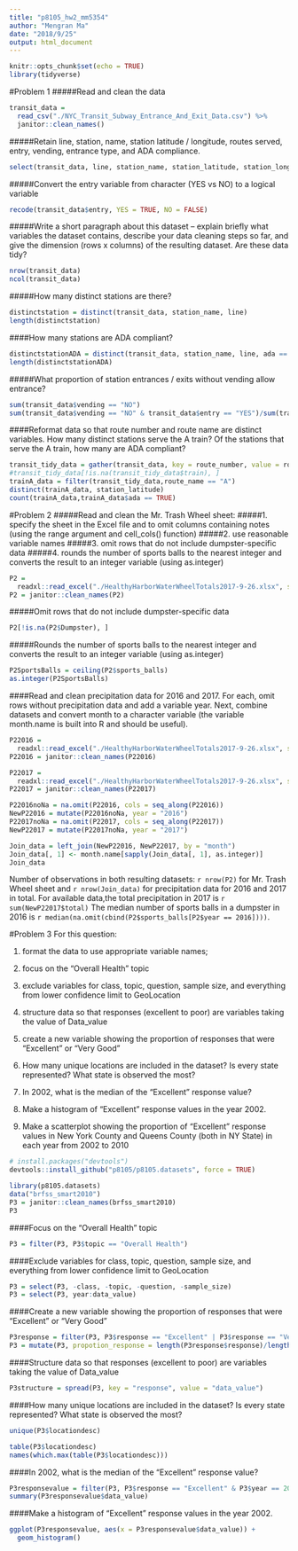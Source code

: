 ```yaml
---
title: "p8105_hw2_mm5354"
author: "Mengran Ma"
date: "2018/9/25"
output: html_document
---
```


```r
knitr::opts_chunk$set(echo = TRUE)
library(tidyverse)
```

#Problem 1
#####Read and clean the data
```r
transit_data = 
  read_csv("./NYC_Transit_Subway_Entrance_And_Exit_Data.csv") %>% 
  janitor::clean_names()
```
#####Retain line, station, name, station latitude / longitude, routes served, entry, vending, entrance type, and ADA compliance. 
```r
select(transit_data, line, station_name, station_latitude, station_longitude, route1:route11, entry, vending, entrance_type, ada)
```
#####Convert the entry variable from character (YES vs NO) to a logical variable 
```r
recode(transit_data$entry, YES = TRUE, NO = FALSE)
```

#####Write a short paragraph about this dataset – explain briefly what variables the dataset contains, describe your data cleaning steps so far, and give the dimension (rows x columns) of the resulting dataset. Are these data tidy?
```r
nrow(transit_data)
ncol(transit_data)
```

#####How many distinct stations are there?
```r
distinctstation = distinct(transit_data, station_name, line)
length(distinctstation)
```
####How many stations are ADA compliant?
```r
distinctstationADA = distinct(transit_data, station_name, line, ada == TRUE)
length(distinctstationADA)
```

#####What proportion of station entrances / exits without vending allow entrance?
```r
sum(transit_data$vending == "NO")
sum(transit_data$vending == "NO" & transit_data$entry == "YES")/sum(transit_data$vending == "NO", TRUE)
```
####Reformat data so that route number and route name are distinct variables. How many distinct stations serve the A train? Of the stations that serve the A train, how many are ADA compliant?
```r
transit_tidy_data = gather(transit_data, key = route_number, value = route_name, route1:route11)
#transit_tidy_data[!is.na(transit_tidy_data$train), ]
trainA_data = filter(transit_tidy_data,route_name == "A")
distinct(trainA_data, station_latitude)
count(trainA_data,trainA_data$ada == TRUE)
```


#Problem 2
#####Read and clean the Mr. Trash Wheel sheet:
#####1. specify the sheet in the Excel file and to omit columns containing notes (using the range argument and cell_cols() function)
#####2. use reasonable variable names
#####3. omit rows that do not include dumpster-specific data
#####4. rounds the number of sports balls to the nearest integer and converts the result to an integer variable (using as.integer)
```r
P2 = 
  readxl::read_excel("./HealthyHarborWaterWheelTotals2017-9-26.xlsx", sheet = 1)
P2 = janitor::clean_names(P2)
```
#####Omit rows that do not include dumpster-specific data
```r
P2[!is.na(P2$Dumpster), ]
```

#####Rounds the number of sports balls to the nearest integer and converts the result to an integer variable (using as.integer)
```r
P2SportsBalls = ceiling(P2$sports_balls)
as.integer(P2SportsBalls)
```
####Read and clean precipitation data for 2016 and 2017. For each, omit rows without precipitation data and add a variable year. Next, combine datasets and convert month to a character variable (the variable month.name is built into R and should be useful).
```r
P22016 = 
  readxl::read_excel("./HealthyHarborWaterWheelTotals2017-9-26.xlsx", sheet = 4, skip = 1)
P22016 = janitor::clean_names(P22016)
```
```r
P22017 = 
  readxl::read_excel("./HealthyHarborWaterWheelTotals2017-9-26.xlsx", sheet = 3, skip = 1)
P22017 = janitor::clean_names(P22017)
```

```r
P22016noNa = na.omit(P22016, cols = seq_along(P22016))
NewP22016 = mutate(P22016noNa, year = "2016")
P22017noNa = na.omit(P22017, cols = seq_along(P22017))
NewP22017 = mutate(P22017noNa, year = "2017")

```
```r
Join_data = left_join(NewP22016, NewP22017, by = "month")
Join_data[, 1] <- month.name[sapply(Join_data[, 1], as.integer)]
Join_data
```
Number of observations in both resulting datasets: `r nrow(P2)` for Mr. Trash Wheel sheet and `r nrow(Join_data)` for precipitation data for 2016 and 2017 in total. For available data,the total precipitation in 2017 is `r sum(NewP22017$total)` The median number of sports balls in a dumpster in 2016 is `r median(na.omit(cbind(P2$sports_balls[P2$year == 2016])))`.

#Problem 3
For this question:

1. format the data to use appropriate variable names;
2. focus on the “Overall Health” topic
3. exclude variables for class, topic, question, sample size, and everything from lower confidence limit to GeoLocation
4. structure data so that responses (excellent to poor) are variables taking the value of Data_value
5. create a new variable showing the proportion of responses that were “Excellent” or “Very Good”

6. How many unique locations are included in the dataset? Is every state represented? What state is observed the most?
7. In 2002, what is the median of the “Excellent” response value?
8. Make a histogram of “Excellent” response values in the year 2002.
9. Make a scatterplot showing the proportion of “Excellent” response values in New York County and Queens County (both in NY State) in each year from 2002 to 2010
```r
# install.packages("devtools")
devtools::install_github("p8105/p8105.datasets", force = TRUE)

library(p8105.datasets)
data("brfss_smart2010")
P3 = janitor::clean_names(brfss_smart2010)
P3
```
####Focus on the “Overall Health” topic
```r
P3 = filter(P3, P3$topic == "Overall Health")
```
####Exclude variables for class, topic, question, sample size, and everything from lower confidence limit to GeoLocation
```r
P3 = select(P3, -class, -topic, -question, -sample_size)
P3 = select(P3, year:data_value)
```
####Create a new variable showing the proportion of responses that were “Excellent” or “Very Good”
```r
P3response = filter(P3, P3$response == "Excellent" | P3$response == "Very good")
P3 = mutate(P3, propotion_response = length(P3response$response)/length(P3$response))
```
####Structure data so that responses (excellent to poor) are variables taking the value of Data_value
```r
P3structure = spread(P3, key = "response", value = "data_value")
```


####How many unique locations are included in the dataset? Is every state represented? What state is observed the most?
```r
unique(P3$locationdesc)

table(P3$locationdesc) 
names(which.max(table(P3$locationdesc))) 
```
####In 2002, what is the median of the “Excellent” response value?
```r
P3responsevalue = filter(P3, P3$response == "Excellent" & P3$year == 2002)
summary(P3responsevalue$data_value)
```
####Make a histogram of “Excellent” response values in the year 2002.
```r
ggplot(P3responsevalue, aes(x = P3responsevalue$data_value)) + 
  geom_histogram()
```


